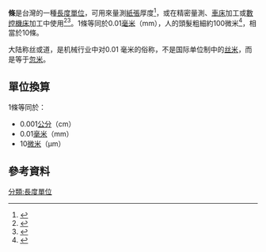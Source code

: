 {{Otheruses|subject=衍生自毫米的一種長度單位|other=衍生自英吋的類似長度單位|密耳}}
'''條'''是台灣的一種[[長度單位|長度單位]]，可用來量測[[紙|紙張]]厚度<ref>{{cite web|url=http://www.buypaper.com.tw/knowledge_keyword.htm|title=紙張技術名詞介紹|publisher=Buypaper.com.tw|date=|accessdate=2016-03-30|deadurl=yes|archiveurl=https://web.archive.org/web/20160118190636/http://www.buypaper.com.tw/knowledge_keyword.htm|archivedate=2016-01-18}}</ref>，或在精密量測、[[車床|車床]]加工或[[數控機床|數控機床]]加工中使用<ref>{{cite web|url=http://chaung-chien.com/english/company/knowledge_detail.php?id=149|title=精密測量 - 英制與公制尺寸|publisher=Chaung-chien.com|date=|accessdate=2016-03-30|deadurl=yes|archiveurl=https://web.archive.org/web/20160409214728/http://chaung-chien.com/english/company/knowledge_detail.php?id=149|archivedate=2016-04-09}}</ref><ref>{{cite web |url=http://www.renan.com.tw/cnc-content.php?id=17 |title=CNC知識分享 |publisher=Renan.com.tw |date= |accessdate=2016-03-30 |archive-date=2016-04-23 |archive-url=https://web.archive.org/web/20160423015133/http://www.renan.com.tw/cnc-content.php?id=17 |dead-url=no }}</ref>。1條等同於0.01[[毫米|毫米]]（mm），人的頭髮粗細約100微米<ref>{{cite web |url=http://www.hightech.tw/index.php/2012-06-06-14-12-38/20-optical-electronics/73-light |title=科技台灣 光 |publisher=Hightech.tw |date=2012-08-05 |accessdate=2016-03-30 |archive-url=https://web.archive.org/web/20160408035900/http://www.hightech.tw/index.php/2012-06-06-14-12-38/20-optical-electronics/73-light |archive-date=2016-04-08 |dead-url=yes }}</ref>，相當於10條。

大陆称丝或道，是机械行业中对0.01 毫米的俗称，不是国际单位制中的[[丝米|丝米]]，而是等于[[忽米|忽米]]。

== 單位換算 ==
1條等同於：
* 0.001[[公分|公分]]（cm）
* 0.01[[毫米|毫米]]（mm）
* 10[[微米|微米]]（μm）

==參考資料==
{{reflist}}

{{長度單位}}

{{度量衡小作品}}
[[分類:長度單位|分類:長度單位]]